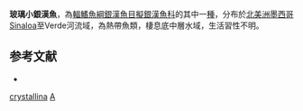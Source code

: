 {{Speciesbox 
| status = NT
| status_system = IUCN3.1
| taxon = Atherinella crystallina
| authority =  [[Jordan|Jordan]] & [[Culver|Culver]], 1895
| synonyms = *''Thyrina crystallina'', Jordan & Culver, 1895
*''Thyrina evermanni'', Jordan & Culver, 1895
}}
'''玻璃小銀漢魚'''，為[[輻鰭魚綱|輻鰭魚綱]][[銀漢魚目|銀漢魚目]][[擬銀漢魚科|擬銀漢魚科]]的其中一[[種|種]]，分布於[[北美洲|北美洲]][[墨西哥|墨西哥]]Sinaloa至Verde河流域，為熱帶魚類，棲息底中層水域，生活習性不明。

==参考文献==
*{{FishBase_species|genus=Atherinella|species=crystallina|year=2016|month=3}}

{{Taxonbar|from=Q6412541}}

[[Category:小銀漢魚屬|crystallina]]
[[Category:1895年描述的鱼类|A]]